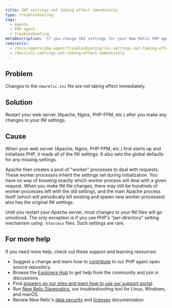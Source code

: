 ```yaml
---
title: INI settings not taking effect immediately
type: troubleshooting
tags:
  - Agents
  - PHP agent
  - Troubleshooting
metaDescription: 'If you change INI settings for your New Relic PHP agent, restart your web server to ensure the new settings take effect properly.'
redirects:
  - /docs/agents/php-agent/troubleshooting/ini-settings-not-taking-effect-immediately
  - /docs/ini-settings-not-taking-effect-immediately
---
```


## Problem

Changes to the `newrelic.ini` file are not taking effect immediately.

## Solution

Restart your web server (Apache, Nginx, PHP-FPM, etc.) after you make any changes to your INI settings.

## Cause

When your web server (Apache, Nginx, PHP-FPM, etc.) first starts up and initializes PHP, it reads all of the INI settings. It also sets the global defaults for any missing settings.

Apache then creates a pool of "worker" processes to deal with requests. These worker processes inherit the settings set during initialization. You have no way of knowing exactly which worker process will deal with a given request. When you make INI file changes, there may still be hundreds of worker processes left with the old settings, and the main Apache process itself (which will periodically kill existing and spawn new worker processes) also has the original INI settings.

Until you restart your Apache server, most changes to your INI files will go unnoticed. The only exception is if you use PHP's "per-directory" setting mechanism using `.htaccess` files. Such settings are rare.

## For more help

If you need more help, check out these support and learning resources:

* Suggest a change and learn how to [contribute](https://github.com/newrelic/newrelic-php-agent/issues) to our PHP agent open source repository.
* Browse the [Explorers Hub](https://discuss.newrelic.com/) to get help from the community and join in discussions.
* Find [answers on our sites and learn how to use our support portal](/docs/using-new-relic/welcome-new-relic/get-started/find-help-use-support-portal/).
* Run [New Relic Diagnostics](/docs/using-new-relic/cross-product-functions/troubleshooting/new-relic-diagnostics/), our troubleshooting tool for Linux, Windows, and macOS.
* Review New Relic's [data security](/docs/security/) and [licenses](/docs/licenses/) documentation.
